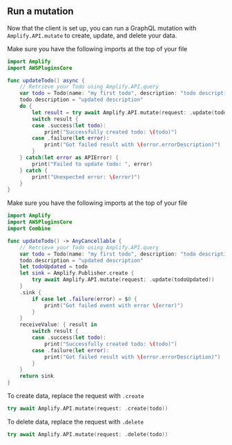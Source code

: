 ## Run a mutation

Now that the client is set up, you can run a GraphQL mutation with `Amplify.API.mutate` to create, update, and delete your data.

<BlockSwitcher>

<Block name="Async/Await">

Make sure you have the following imports at the top of your file
```swift
import Amplify
import AWSPluginsCore
```

```swift
func updateTodo() async {
    // Retrieve your Todo using Amplify.API.query
    var todo = Todo(name: "my first todo", description: "todo description")
    todo.description = "updated description"
    do {
        let result = try await Amplify.API.mutate(request: .update(todo))
        switch result {
        case .success(let todo):
            print("Successfully created todo: \(todo)")
        case .failure(let error):
            print("Got failed result with \(error.errorDescription)")
        }
    } catch(let error as APIError) {
        print("Failed to update todo: ", error)
    } catch {
        print("Unexpected error: \(error)")
    }
}
```
</Block>

<Block name="Combine">

Make sure you have the following imports at the top of your file
```swift
import Amplify
import AWSPluginsCore
import Combine
```

```swift
func updateTodo() -> AnyCancellable {
    // Retrieve your Todo using Amplify.API.query
    var todo = Todo(name: "my first todo", description: "todo description")
    todo.description = "updated description"
    let todoUpdated = todo
    let sink = Amplify.Publisher.create {
        try await Amplify.API.mutate(request: .update(todoUpdated))
    }
    .sink {
        if case let .failure(error) = $0 {
            print("Got failed event with error \(error)")
        }
    }
    receiveValue: { result in
        switch result {
        case .success(let todo):
            print("Successfully created todo: \(todo)")
        case .failure(let error):
            print("Got failed result with \(error.errorDescription)")
        }
    }
    return sink
}
```

</Block>

</BlockSwitcher>

To create data, replace the request with `.create`
```swift
try await Amplify.API.mutate(request: .create(todo))
```
To delete data, replace the request with `.delete`
```swift
try await Amplify.API.mutate(request: .delete(todo))
```